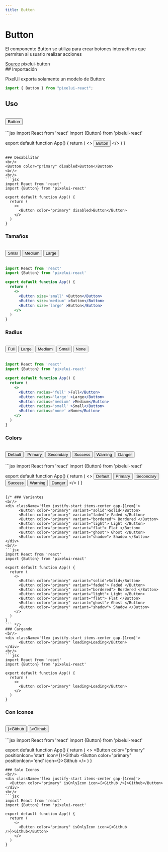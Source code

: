 ```yaml
---
title: Button
---
```



# Button

El componente Button se utiliza para crear botones interactivos que permiten al usuario realizar acciones

<div className='flex flex-row justify-start gap-[1rem]'>
  <a
    className='
      flex justify-center items-center
      gap-[.8rem] px-[.8rem] py-[.4rem]
      border border-sky-500 text-black bg-[#cccccc40] hover:bg-[#cccccc] cursor-pointer
      rounded-sm dark:text-white'
      href='https://github.com/Alejocabeza/pixelpulse/pacakges/components/button'
      target='_blank'
  > <Github /> Source</a>
  <a
    className='flex justify-center items-center
      gap-[.8rem] px-[.8rem] py-[.4rem]
      border border-sky-500 text-black bg-[#cccccc40] hover:bg-[#cccccc] cursor-pointer
      rounded-sm dark:text-white'
  ><Npm className='bg-red-500' /> pixelui-button</a>
</div>
## Importación

PixelUI exporta solamente un modelo de Button:

```jsx
import { Button } from "pixelui-react";
```

## Uso
<br/>
<Button color='primary'>Button</Button>
<br/>
<br/>
```jsx
import React from 'react'
import {Button} from 'pixelui-react'

export default function App() {
  return (
    <>
      <Button color="primary">Button</Button>
    </>
  )
}
```

### Desabilitar
<br/>
<Button color="primary" disabled>Button</Button>
<br/>
<br/>
```jsx
import React from 'react'
import {Button} from 'pixelui-react'

export default function App() {
  return (
    <>
      <Button color="primary" disabled>Button</Button>
    </>
  )
}
```

### Tamaños
<br/>
<div className='flex justify-start items-center gap-[1rem]'>
  <Button size='small' >Small</Button>
  <Button size='medium' >Medium</Button>
  <Button size='large' >Large</Button>
</div>
<br/>

```jsx
import React from 'react'
import {Button} from 'pixelui-react'

export default function App() {
  return (
    <>
      <Button size='small' >Button</Button>
      <Button size='medium' >Button</Button>
      <Button size='large' >Button</Button>
    </>
  )
}
```

### Radius
<br/>
<div className='flex justify-start items-center gap-[1rem]'>
  <Button radius='full' >Full</Button>
  <Button radius='large' >Large</Button>
  <Button radius='medium' >Medium</Button>
  <Button radius='small' >Small</Button>
  <Button radius='none' >None</Button>
</div>
<br/>

```jsx
import React from 'react'
import {Button} from 'pixelui-react'

export default function App() {
  return (
    <>
      <Button radius='full' >Full</Button>
      <Button radius='large' >Large</Button>
      <Button radius='medium' >Medium</Button>
      <Button radius='small' >Small</Button>
      <Button radius='none' >None</Button>
    </>
  )
}
```

### Colors
<br/>
<div className='flex justify-start items-center gap-[1rem]'>
  <Button color='default' >Default</Button>
  <Button color='primary' >Primary</Button>
  <Button color='secondary' >Secondary</Button>
  <Button color='success' >Success</Button>
  <Button color='warning' >Warning</Button>
  <Button color='danger' >Danger</Button>
</div>
<br/>
```jsx
import React from 'react'
import {Button} from 'pixelui-react'

export default function App() {
  return (
    <>
      <Button color='default' >Default</Button>
      <Button color='primary' >Primary</Button>
      <Button color='secondary' >Secondary</Button>
      <Button color='success' >Success</Button>
      <Button color='warning' >Warning</Button>
      <Button color='danger' >Danger</Button>
    </>
  )
}
```

{/* ### Variantes
<br/>
<div className='flex justify-start items-center gap-[1rem]'>
      <Button color="primary" variant="solid">Solid</Button>
      <Button color="primary" variant="faded"> Faded </Button>
      <Button color="primary" variant="bordered"> Bordered </Button>
      <Button color="primary" variant="light"> Light </Button>
      <Button color="primary" variant="flat"> Flat </Button>
      <Button color="primary" variant="ghost"> Ghost </Button>
      <Button color="primary" variant="shadow"> Shadow </Button>
</div>
<br/>
```jsx
import React from 'react'
import {Button} from 'pixelui-react'

export default function App() {
  return (
    <>
      <Button color="primary" variant="solid">Solid</Button>
      <Button color="primary" variant="faded"> Faded </Button>
      <Button color="primary" variant="bordered"> Bordered </Button>
      <Button color="primary" variant="light"> Light </Button>
      <Button color="primary" variant="flat"> Flat </Button>
      <Button color="primary" variant="ghost"> Ghost </Button>
      <Button color="primary" variant="shadow"> Shadow </Button>
    </>
  )
}
``` */}
### Cargando
<br/>
<div className='flex justify-start items-center gap-[1rem]'>
      <Button color="primary" loading>Loading</Button>
</div>
<br/>
```jsx
import React from 'react'
import {Button} from 'pixelui-react'

export default function App() {
  return (
    <>
      <Button color="primary" loading>Loading</Button>
    </>
  )
}
```
### Con Iconos
<br/>
<div className='flex justify-start items-center gap-[1rem]'>
  <Button color="primary" positionIcon='start' icon={<Github />}>Github</Button>
  <Button color="primary" positionIcon='end' icon={<Github />}>Github</Button>
</div>
<br/>
```jsx
import React from 'react'
import {Button} from 'pixelui-react'

export default function App() {
  return (
    <>
      <Button color="primary" positionIcon='start' icon={<Github />}>Github</Button>
      <Button color="primary" positionIcon='end' icon={<Github />}>Github</Button>
    </>
  )
}
```
### Solo Iconos
<br/>
<div className='flex justify-start items-center gap-[1rem]'>
  <Button color="primary" isOnlyIcon icon={<Github />}>Github</Button>
</div>
<br/>
```jsx
import React from 'react'
import {Button} from 'pixelui-react'

export default function App() {
  return (
    <>
      <Button color="primary" isOnlyIcon icon={<Github />}>Github</Button>
    </>
  )
}
```
